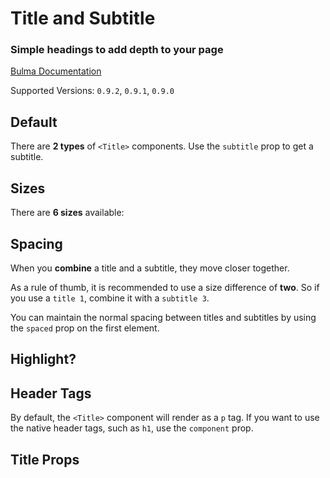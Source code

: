 

<Meta title="Elements/Title" component={Title} />

# Title and Subtitle

### Simple **headings** to add depth to your page

[Bulma Documentation](https://bulma.io/documentation/elements/title/)

Supported Versions: `0.9.2`, `0.9.1`, `0.9.0`

## Default

There are **2 types** of `<Title>` components. Use the `subtitle` prop to get a subtitle.

<Canvas>
  <Story name="Default">
    <React.Fragment>
      <Title>Title</Title>
      <Title subtitle>Subtitle</Title>
    </React.Fragment>
  </Story>
</Canvas>

## Sizes

There are **6 sizes** available:

<Canvas>
  <Story name="Sizes">
    <React.Fragment>
      <Block>
        <Title size="1">Title 1</Title>
        <Title size="2">Title 2</Title>
        <Title>Title 3 (default)</Title>
        <Title size="4">Title 4</Title>
        <Title size="5">Title 5</Title>
        <Title size="6">Title 6</Title>
      </Block>
      <Block>
        <Title size="1" subtitle>Subtitle 1</Title>
        <Title size="2" subtitle>Subtitle 2</Title>
        <Title size="3" subtitle>Subtitle 3</Title>
        <Title size="4" subtitle>Subtitle 4</Title>
        <Title subtitle>Subtitle 5 (default)</Title>
        <Title size="6" subtitle>Subtitle 6</Title>
      </Block>
    </React.Fragment>
  </Story>
</Canvas>

## Spacing

When you **combine** a title and a subtitle, they move closer together.

As a rule of thumb, it is recommended to use a size difference of **two**. So if you use a `title 1`, combine it with a `subtitle 3`.

You can maintain the normal spacing between titles and subtitles by using the `spaced` prop on the first element.

<Canvas>
  <Story name="Spacing">
    <React.Fragment>
      <Block>
        <Title size="1">Title 1</Title>
        <Title size="3" subtitle>Subtitle 3</Title>
      </Block>
      <Block>
        <Title size="1" spaced>Title 1</Title>
        <Title size="3" subtitle>Subtitle 3</Title>
      </Block>
    </React.Fragment>
  </Story>
</Canvas>

## Highlight?

<Canvas>
  <Story name="Highlight">
    <React.Fragment>
      <Block>
        <Title className="highlight" size="1">Title 1</Title>
        <Title className="highlight"size="3" subtitle>Subtitle 3</Title>
      </Block>
      <Block>
        <Title size="1" spaced>Title 1</Title>
        <Title size="3" subtitle>Subtitle 3</Title>
      </Block>
    </React.Fragment>
  </Story>
</Canvas>

## Header Tags

By default, the `<Title>` component will render as a `p` tag.  If you want to use the native header tags, such as `h1`, use the `component` prop.

<Canvas>
  <Story name="Header Tags">
    <React.Fragment>
      <Block>
        <Title size="1" component="h1">Title 1</Title>
        <Title size="2" component="h2">Title 2</Title>
        <Title component="h3">Title 3</Title>
        <Title size="4" component="h4">Title 4</Title>
        <Title size="5" component="h5">Title 5</Title>
        <Title size="6" component="h6">Title 6</Title>
      </Block>
      <Block>
        <Title size="1" subtitle component="h1">Subtitle 1</Title>
        <Title size="2" subtitle component="h2">Subtitle 2</Title>
        <Title size="3" subtitle component="h3">Subtitle 3</Title>
        <Title size="4" subtitle component="h4">Subtitle 4</Title>
        <Title subtitle component="h5">Subtitle 5</Title>
        <Title size="6" subtitle component="h6">Subtitle 6</Title>
      </Block>
    </React.Fragment>
  </Story>
</Canvas>

## Title Props

<ArgsTable of={Title} />
